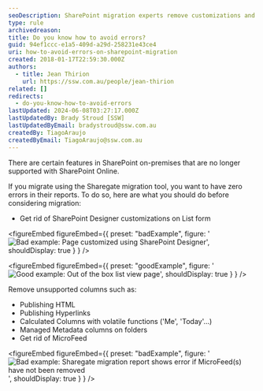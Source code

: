 ```yaml
---
seoDescription: SharePoint migration experts remove customizations and unsupported columns to ensure error-free reports with Sharegate.
type: rule
archivedreason:
title: Do you know how to avoid errors?
guid: 94ef1ccc-e1a5-409d-a29d-258231e43ce4
uri: how-to-avoid-errors-on-sharepoint-migration
created: 2018-01-17T22:59:30.000Z
authors:
  - title: Jean Thirion
    url: https://ssw.com.au/people/jean-thirion
related: []
redirects:
  - do-you-know-how-to-avoid-errors
lastUpdated: 2024-06-08T03:27:17.000Z
lastUpdatedBy: Brady Stroud [SSW]
lastUpdatedByEmail: bradystroud@ssw.com.au
createdBy: TiagoAraujo
createdByEmail: TiagoAraujo@ssw.com.au
---
```


There are certain features in SharePoint on-premises that are no longer supported with SharePoint Online.

If you migrate using the Sharegate migration tool, you want to have zero errors in their reports. To do so, here are what you should do before considering migration:
- Get rid of SharePoint Designer customizations on List form

<figureEmbed figureEmbed={{
  preset: "badExample",
  figure: '![Bad example: Page customized using SharePoint Designer](avoid-errors-sp-migration1.png)',
  shouldDisplay: true
} } />


<figureEmbed figureEmbed={{
  preset: "goodExample",
  figure: '![Good example: Out of the box list view page](avoid-errors-sp-migration2.png)',
  shouldDisplay: true
} } />


Remove unsupported columns such as:

- Publishing HTML
- Publishing Hyperlinks
- Calculated Columns with volatile functions ('Me', 'Today'…)
- Managed Metadata columns on folders
- Get rid of MicroFeed

<figureEmbed figureEmbed={{
  preset: "badExample",
  figure: '![Bad example: Sharegate migration report shows error if MicroFeed(s) have not been removed](avoid-errors-sp-migration3.png)',
  shouldDisplay: true
} } />

